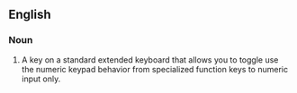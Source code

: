 ==English==

===Noun===
{{en-noun|-|sg=[[num]] [[lock]]}}

# {{computing}} A key on a standard extended keyboard that allows you to toggle use the numeric keypad behavior from specialized function keys to numeric input only.